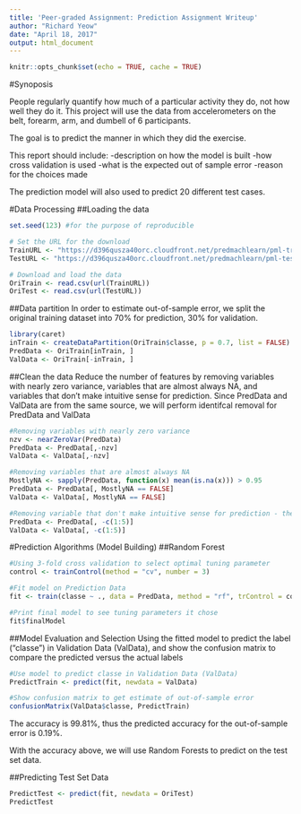 ---
title: 'Peer-graded Assignment: Prediction Assignment Writeup'
author: "Richard Yeow"
date: "April 18, 2017"
output: html_document
---

```{r setup, include=FALSE}
knitr::opts_chunk$set(echo = TRUE, cache = TRUE)
```

#Synoposis

People regularly quantify how much of a particular activity they do, not how well they do it. This project will use the data from accelerometers on the belt, forearm, arm, and dumbell of 6 participants.

The goal is to predict the manner in which they did the exercise. 

This report should include:
-description on how the model is built
-how cross validation is used
-what is the expected out of sample error
-reason for the choices made

The prediction model will also used to predict 20 different test cases.

#Data Processing
##Loading the data
```{r}
set.seed(123) #for the purpose of reproducible

# Set the URL for the download
TrainURL <- "https://d396qusza40orc.cloudfront.net/predmachlearn/pml-training.csv"
TestURL <- "https://d396qusza40orc.cloudfront.net/predmachlearn/pml-testing.csv"

# Download and load the data
OriTrain <- read.csv(url(TrainURL))
OriTest <- read.csv(url(TestURL))
```
##Data partition
In order to estimate out-of-sample error, we split the original training dataset into 70% for prediction, 30% for validation.
```{r}
library(caret)
inTrain <- createDataPartition(OriTrain$classe, p = 0.7, list = FALSE)
PredData <- OriTrain[inTrain, ]
ValData <- OriTrain[-inTrain, ]
```
##Clean the data
Reduce the number of features by removing variables with nearly zero variance, variables that are almost always NA, and variables that don't make intuitive sense for prediction. Since PredData and ValData are from the same source, we will perform identifcal removal for PredData and ValData 
```{r}
#Removing variables with nearly zero variance
nzv <- nearZeroVar(PredData)
PredData <- PredData[,-nzv]
ValData <- ValData[,-nzv]

#Removing variables that are almost always NA
MostlyNA <- sapply(PredData, function(x) mean(is.na(x))) > 0.95
PredData <- PredData[, MostlyNA == FALSE]
ValData <- ValData[, MostlyNA == FALSE]

#Removing variable that don't make intuitive sense for prediction - the first five column
PredData <- PredData[, -c(1:5)]
ValData <- ValData[, -c(1:5)]
```
#Prediction Algorithms (Model Building)
##Random Forest
```{r}
#Using 3-fold cross validation to select optimal tuning parameter
control <- trainControl(method = "cv", number = 3) 

#Fit model on Prediction Data
fit <- train(classe ~ ., data = PredData, method = "rf", trControl = control)

#Print final model to see tuning parameters it chose
fit$finalModel
```
##Model Evaluation and Selection
Using the fitted model to predict the label ("classe") in Validation Data (ValData), and show the confusion matrix to compare the predicted versus the actual labels

```{R}
#Use model to predict classe in Validation Data (ValData)
PredictTrain <- predict(fit, newdata = ValData)

#Show confusion matrix to get estimate of out-of-sample error
confusionMatrix(ValData$classe, PredictTrain)
```
The accuracy is 99.81%, thus the predicted accuracy for the out-of-sample error is 0.19%.

With the accuracy above, we will use Random Forests to predict on the test set data.

##Predicting Test Set Data
```{r}
PredictTest <- predict(fit, newdata = OriTest)
PredictTest
```